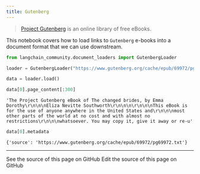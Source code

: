 ```yaml
---
title: Gutenberg
---
```


>[Project Gutenberg](https://www.gutenberg.org/about/) is an online library of free eBooks.

This notebook covers how to load links to `Gutenberg` e-books into a document format that we can use downstream.

```python
from langchain_community.document_loaders import GutenbergLoader
```

```python
loader = GutenbergLoader("https://www.gutenberg.org/cache/epub/69972/pg69972.txt")
```

```python
data = loader.load()
```

```python
data[0].page_content[:300]
```

```output
'The Project Gutenberg eBook of The changed brides, by Emma Dorothy\r\n\n\nEliza Nevitte Southworth\r\n\n\n\r\n\n\nThis eBook is for the use of anyone anywhere in the United States and\r\n\n\nmost other parts of the world at no cost and with almost no restrictions\r\n\n\nwhatsoever. You may copy it, give it away or re-u'
```

```python
data[0].metadata
```

```output
{'source': 'https://www.gutenberg.org/cache/epub/69972/pg69972.txt'}
```

---

<CardGroup cols={2}>
  <Card title="View Source" icon="eye" href="https://github.com/langchain-ai/docs/blob/main/src/oss/python/integrations/document_loaders/gutenberg.mdx">
    See the source of this page on GitHub
  </Card>
  <Card title="Edit Source" icon="pen-to-square" href="https://github.com/langchain-ai/docs/edit/main/src/oss/python/integrations/document_loaders/gutenberg.mdx">
    Edit the source of this page on GitHub
  </Card>
</CardGroup>
